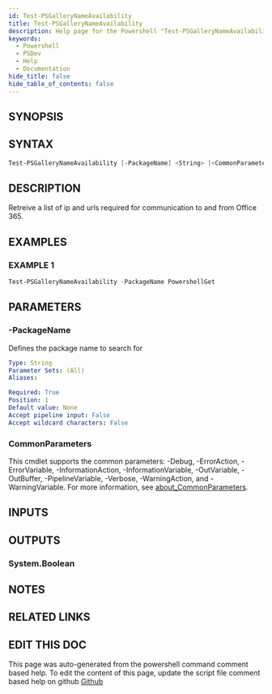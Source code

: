 ```yaml
---
id: Test-PSGalleryNameAvailability
title: Test-PSGalleryNameAvailability
description: Help page for the Powershell "Test-PSGalleryNameAvailability" command
keywords:
  - Powershell
  - PSDev
  - Help
  - Documentation
hide_title: false
hide_table_of_contents: false
---
```


## SYNOPSIS

## SYNTAX

```powershell
Test-PSGalleryNameAvailability [-PackageName] <String> [<CommonParameters>]
```

## DESCRIPTION

Retreive a list of ip and urls required for communication to and from Office 365.

## EXAMPLES

### EXAMPLE 1

```powershell
Test-PSGalleryNameAvailability -PackageName PowershellGet
```

## PARAMETERS

### -PackageName

Defines the package name to search for

```yaml
Type: String
Parameter Sets: (All)
Aliases:

Required: True
Position: 1
Default value: None
Accept pipeline input: False
Accept wildcard characters: False
```

### CommonParameters

This cmdlet supports the common parameters: -Debug, -ErrorAction, -ErrorVariable, -InformationAction, -InformationVariable, -OutVariable, -OutBuffer, -PipelineVariable, -Verbose, -WarningAction, and -WarningVariable. For more information, see [about_CommonParameters](http://go.microsoft.com/fwlink/?LinkID=113216).

## INPUTS

## OUTPUTS

### System.Boolean

## NOTES

## RELATED LINKS

## EDIT THIS DOC 

This page was auto-generated from the powershell command comment based help. To edit the content of this page, update the script file comment based help on github [Github](https://github.com/hanpq/PSDev)
